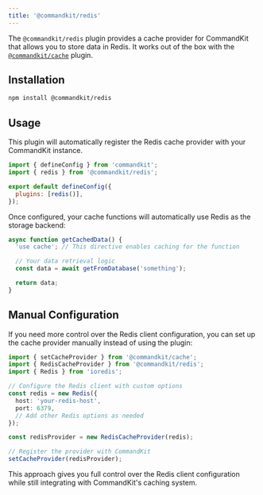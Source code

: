 ```yaml
---
title: '@commandkit/redis'
---
```


The `@commandkit/redis` plugin provides a cache provider for
CommandKit that allows you to store data in Redis. It works out of the
box with the [`@commandkit/cache`](./03-commandkit-cache.mdx) plugin.

## Installation

```sh npm2yarn
npm install @commandkit/redis
```

## Usage

This plugin will automatically register the Redis cache provider with
your CommandKit instance.

```js
import { defineConfig } from 'commandkit';
import { redis } from '@commandkit/redis';

export default defineConfig({
  plugins: [redis()],
});
```

Once configured, your cache functions will automatically use Redis as
the storage backend:

```ts
async function getCachedData() {
  'use cache'; // This directive enables caching for the function

  // Your data retrieval logic
  const data = await getFromDatabase('something');

  return data;
}
```

## Manual Configuration

If you need more control over the Redis client configuration, you can
set up the cache provider manually instead of using the plugin:

```ts
import { setCacheProvider } from '@commandkit/cache';
import { RedisCacheProvider } from '@commandkit/redis';
import { Redis } from 'ioredis';

// Configure the Redis client with custom options
const redis = new Redis({
  host: 'your-redis-host',
  port: 6379,
  // Add other Redis options as needed
});

const redisProvider = new RedisCacheProvider(redis);

// Register the provider with CommandKit
setCacheProvider(redisProvider);
```

This approach gives you full control over the Redis client
configuration while still integrating with CommandKit's caching
system.

